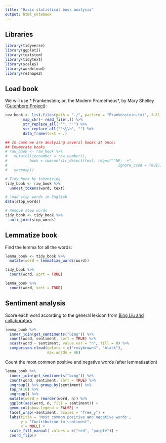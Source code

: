 ```yaml
---
title: "Basic statistical book analysis"
output: html_notebook
---
```


## Libraries

```r
library(tidyverse)
library(ggplot2)
library(textstem)
library(tidytext)
library(scales)
library(wordcloud)
library(reshape2)
```

## Load book

We will use * Frankenstein; or, the Modern Prometheus*, by Mary Shelley ([Gutenberg Project](http://www.gutenberg.org/ebooks/84)):

```r
raw_book <- list.files(path = "./", pattern = "Frankenstein.txt", full.names = T) %>% 
        map_chr(~ read_file(.)) %>% 
        str_replace_all("’", "'") %>% 
        str_replace_all("'s\\b", "") %>% 
        data_frame(text = .)

## In case we are analyzing several books at once:
## Enumerate books
# raw_book <- raw_book %>% 
#   mutate(linenumber = row_number(),
#          book = cumsum(str_detect(text, regex("^NP: .+",
#                                                  ignore_case = TRUE)))) %>%
#   ungroup()

# Tidy book by tokenizing
tidy_book <- raw_book %>%
  unnest_tokens(word, text) 

# Load stop words in English
data(stop_words)

# Remove stop words
tidy_book <- tidy_book %>%
  anti_join(stop_words)
```

## Lemmatize book

Find the lemma for all the words:

```r
lemma_book <- tidy_book %>% 
  mutate(word = lemmatize_words(word))
```

```r
tidy_book %>%
  count(word, sort = TRUE) 
```

```r
lemma_book %>%
  count(word, sort = TRUE) 
```

## Sentiment analysis

Score each word according to the general lexicon from [Bing Liu and collaborators](https://www.cs.uic.edu/~liub/FBS/sentiment-analysis.html)

```r
lemma_book %>%
  inner_join(get_sentiments("bing")) %>%
  count(word, sentiment, sort = TRUE) %>%
  acast(word ~ sentiment, value.var = "n", fill = 0) %>%
  comparison.cloud(colors = c("rosybrown4", "black"),
                   max.words = 40)
```

Count the most common positive and negative words (after lemmatization)

```r
lemma_book %>%
  inner_join(get_sentiments("bing")) %>%
  count(word, sentiment, sort = TRUE) %>%
  ungroup() %>% group_by(sentiment) %>%
  top_n(10) %>%
  ungroup() %>%
  mutate(word = reorder(word, n)) %>%
  ggplot(aes(word, n, fill = sentiment)) +
  geom_col(show.legend = FALSE) +
  facet_wrap(~sentiment, scales = "free_y") +
  labs(title = 'Most common positive and negative words',
       y = "Contribution to sentiment",
       x = NULL) +
  scale_fill_manual( values = c("red", "purple")) +
  coord_flip()
```